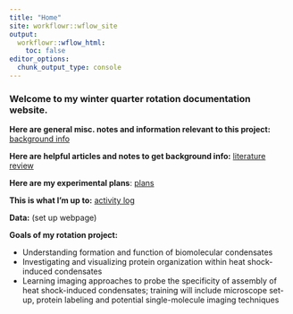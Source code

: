 ```yaml
---
title: "Home"
site: workflowr::wflow_site
output:
  workflowr::wflow_html:
    toc: false
editor_options:
  chunk_output_type: console
---
```


### Welcome to my winter quarter rotation documentation website.

**Here are general misc. notes and information relevant to this project:** [background info](notes.html)

**Here are helpful articles and notes to get background info:** [literature review](literature.html)

**Here are my experimental plans**: [plans](nextsteps.html)

**This is what I'm up to:** [activity log](dailylog.html)

**Data:** (set up webpage)

**Goals of my rotation project:**

* Understanding formation and function of biomolecular condensates
* Investigating and visualizing protein organization within heat shock-induced condensates
* Learning imaging approaches to probe the specificity of assembly of heat shock-induced condensates; training will include microscope set-up, protein labeling and potential single-molecule imaging techniques 
